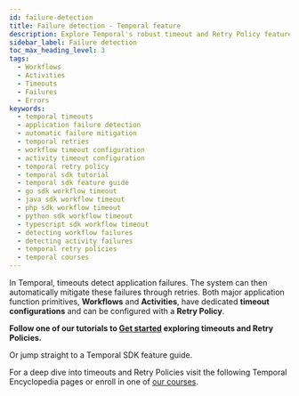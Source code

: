 ```yaml
---
id: failure-detection
title: Failure detection - Temporal feature
description: Explore Temporal's robust timeout and Retry Policy features for Workflows and Activities. Start with our tutorials or dive deep with our SDK guides and Encyclopedia resources.
sidebar_label: Failure detection
toc_max_heading_level: 3
tags:
  - Workflows
  - Activities
  - Timeouts
  - Failures
  - Errors
keywords:
  - temporal timeouts
  - application failure detection
  - automatic failure mitigation
  - temporal retries
  - workflow timeout configuration
  - activity timeout configuration
  - temporal retry policy
  - temporal sdk tutorial
  - temporal sdk feature guide
  - go sdk workflow timeout
  - java sdk workflow timeout
  - php sdk workflow timeout
  - python sdk workflow timeout
  - typescript sdk workflow timeout
  - detecting workflow failures
  - detecting activity failures
  - temporal retry policies
  - temporal courses
---
```



In Temporal, timeouts detect application failures.
The system can then automatically mitigate these failures through retries.
Both major application function primitives, **Workflows** and **Activities**, have dedicated **timeout configurations** and can be configured with a **Retry Policy**.

**Follow one of our tutorials to [Get started](https://learn.temporal.io/getting_started/) exploring timeouts and Retry Policies.**

Or jump straight to a Temporal SDK feature guide.

<RelatedReadContainer>
    <RelatedReadItem path="/develop/go/failure-detection#workflow-timeouts" text="Set Workflow timeouts and Retry Policies using the Go SDK" archetype="feature-guide" />
    <RelatedReadItem path="/develop/java/failure-detection#workflow-timeouts" text="Set Workflow timeouts and Retry Policies using the Java SDK" archetype="feature-guide" />
    <RelatedReadItem path="/develop/php/failure-detection#workflow-timeouts" text="Set Workflow timeouts and Retry Policies using the PHP SDK" archetype="feature-guide" />
    <RelatedReadItem path="/develop/python/failure-detection#workflow-timeouts" text="Set Workflow timeouts and Retry Policies using the Python SDK" archetype="feature-guide" />
    <RelatedReadItem path="/develop/typescript/failure-detection#workflow-timeouts" text="Set Workflow timeouts and Retry Policies using the TypeScript SDK" archetype="feature-guide" />
</RelatedReadContainer>

<RelatedReadContainer>
  <RelatedReadItem path="/develop/go/failure-detection#activity-timeouts" text="Set Activity timeouts and Retry Policies using the Go SDK" archetype="feature-guide" />
  <RelatedReadItem path="/develop/java/failure-detection#activity-timeouts" text="Set Activity timeouts and Retry Policies using the Java SDK" archetype="feature-guide" />
  <RelatedReadItem path="/develop/php/failure-detection#activity-timeouts" text="Set Activity timeouts and Retry Policies using the PHP SDK" archetype="feature-guide" />
  <RelatedReadItem path="/develop/python/failure-detection#activity-timeouts" text="Set Activity timeouts and Retry Policies using the Python SDK" archetype="feature-guide" />
  <RelatedReadItem path="/develop/typescript/failure-detection#activity-timeouts" text="Set Activity timeouts and Retry Policies using the TypeScript SDK" archetype="feature-guide" />
</RelatedReadContainer>

For a deep dive into timeouts and Retry Policies visit the following Temporal Encyclopedia pages or enroll in one of [our courses](https://learn.temporal.io/courses/).

<RelatedReadContainer>
    <RelatedReadItem path="/encyclopedia/detecting-workflow-failures" text="Detecting Workflow failures" archetype="encyclopedia" />
    <RelatedReadItem path="/encyclopedia/detecting-activity-failures" text="Detecting Activity failures" archetype="encyclopedia" />
    <RelatedReadItem path="/encyclopedia/retry-policies" text="Retry Policies" archetype="encyclopedia" />
</RelatedReadContainer>
